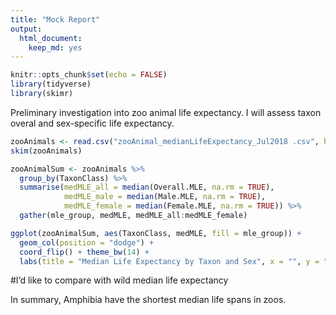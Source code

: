 ```yaml
---
title: "Mock Report"
output: 
  html_document: 
    keep_md: yes
---
```


```r
knitr::opts_chunk$set(echo = FALSE)
library(tidyverse)
library(skimr)
```

Preliminary investigation into zoo animal life expectancy.
I will assess taxon overal and sex-specific life expectancy.

```r
zooAnimals <- read.csv("zooAnimal_medianLifeExpectancy_Jul2018 .csv", header = TRUE)
skim(zooAnimals)
```



```r
zooAnimalSum <- zooAnimals %>% 
  group_by(TaxonClass) %>%
  summarise(medMLE_all = median(Overall.MLE, na.rm = TRUE),
            medMLE_male = median(Male.MLE, na.rm = TRUE),
            medMLE_female = median(Female.MLE, na.rm = TRUE)) %>%
  gather(mle_group, medMLE, medMLE_all:medMLE_female)

ggplot(zooAnimalSum, aes(TaxonClass, medMLE, fill = mle_group)) +
  geom_col(position = "dodge") +
  coord_flip() + theme_bw(14) +
  labs(title = "Median Life Expectancy by Taxon and Sex", x = "", y = "Median Life Expectancy (years)", fill = "")
```

#I'd like to compare with wild median life expectancy

In summary, Amphibia have the shortest median life spans in zoos.